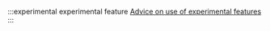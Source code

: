 
:::experimental experimental feature
[Advice on use of experimental features](../../introduction/maturity.md)
:::


